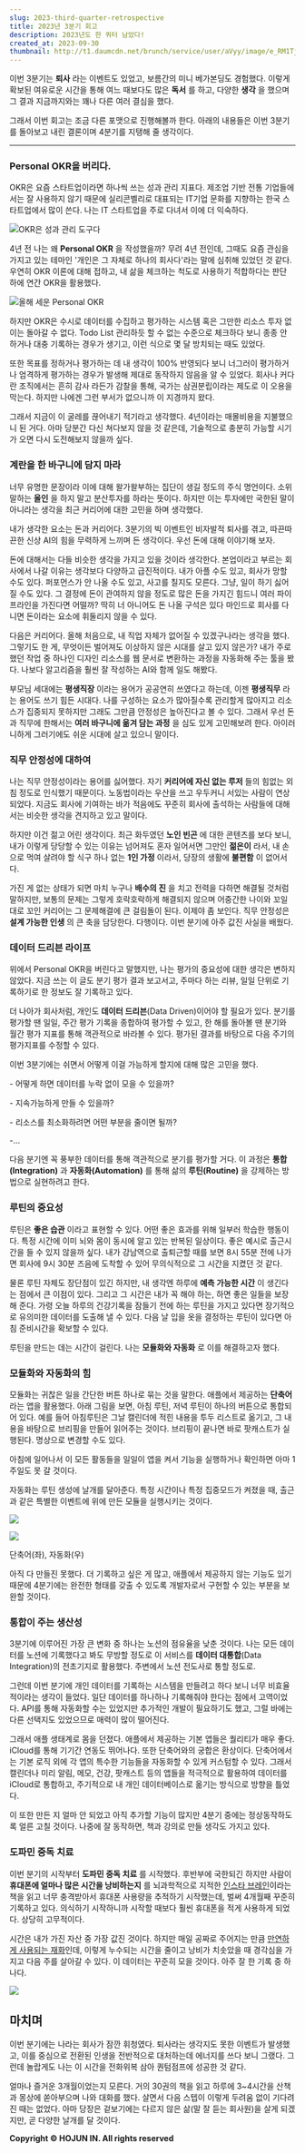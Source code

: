 ```yaml
---
slug: 2023-third-quarter-retrospective
title: 2023년 3분기 회고
description: 2023년도 한 쿼터 남았다!
created_at: 2023-09-30
thumbnail: http://t1.daumcdn.net/brunch/service/user/aVyy/image/e_RM1TjYBdwtPqmj5wCy5Uk-uRw.png
---
```


이번 3분기는 **퇴사** 라는 이벤트도 있었고, 보름간의 미니 베가본딩도 경험했다. 이렇게 확보된 여유로운 시간을 통해 여느 때보다도 많은
**독서** 를 하고, 다양한 **생각** 을 했으며 그 결과 지금까지와는 꽤나 다른 여러 결심을 했다.

그래서 이번 회고는 조금 다른 포맷으로 진행해볼까 한다. 아래의 내용들은 이번 3분기를 돌아보고 내린 결론이며 4분기를 지탱해 줄 생각이다.

---

### Personal OKR을 버리다.

OKR은 요즘 스타트업이라면 하나씩 쓰는 성과 관리 지표다. 제조업 기반 전통 기업들에서는 잘 사용하지 않기 때문에 실리콘벨리로 대표되는
IT기업 문화를 지향하는 한국 스타트업에서 많이 쓴다. 나는 IT 스타트업을 주로 다녀서 이에 더 익숙하다.

![](http://t1.daumcdn.net/brunch/service/user/aVyy/image/gDmw4d-ugUD-9t2wkxUW18LMKic.png)OKR은
성과 관리 도구다

4년 전 나는 왜 **Personal OKR** 을 작성했을까? 무려 4년 전인데, 그때도 요즘 관심을 가지고 있는 테마인 '개인은 그
자체로 하나의 회사다'라는 말에 심취해 있었던 것 같다. 우연히 OKR 이론에 대해 접하고, 내 삶을 체크하는 척도로 사용하기 적합하다는
판단 하에 연간 OKR을 활용했다.

![](http://t1.daumcdn.net/brunch/service/user/aVyy/image/hxlKGHEuId7H8-dY12hA4aNKiJc.png)올해
세운 Personal OKR

하지만 OKR은 수시로 데이터를 수집하고 평가하는 시스템 혹은 그만한 리소스 투자 없이는 돌아갈 수 없다. Todo List 관리하듯 할 수
없는 수준으로 체크하다 보니 종종 안 하거나 대충 기록하는 경우가 생기고, 이런 식으로 몇 달 방치되는 때도 있었다.

또한 목표를 정하거나 평가하는 데 내 생각이 100% 반영되다 보니 너그러이 평가하거나 엄격하게 평가하는 경우가 발생해 제대로 동작하지
않음을 알 수 있었다. 회사나 커다란 조직에서는 흔히 감사 라든가 감찰을 통해, 국가는 삼권분립이라는 제도로 이 오용을 막는다. 하지만
나에겐 그런 부서가 없으니까 이 지경까지 왔다.

그래서 지금이 이 굴레를 끊어내기 적기라고 생각했다. 4년이라는 매몰비용을 지불했으니 된 거다. 아마 당분간 다신 쳐다보지 않을 것 같은데,
기술적으로 충분히 가능할 시기가 오면 다시 도전해보지 않을까 싶다.

### 계란을 한 바구니에 담지 마라

너무 유명한 문장이라 이에 대해 왈가왈부하는 집단이 생길 정도의 주식 명언이다. 소위 말하는 **올인** 을 하지 말고 분산투자를 하라는
뜻이다. 하지만 이는 투자에만 국한된 말이 아니라는 생각을 최근 커리어에 대한 고민을 하며 생각했다.

내가 생각한 요소는 돈과 커리어다. 3분기의 빅 이벤트인 비자발적 퇴사를 겪고, 따끈따끈한 신상 AI의 힘을 무력하게 느끼며 든 생각이다.
우선 돈에 대해 이야기해 보자.

돈에 대해서는 다들 비슷한 생각을 가지고 있을 것이라 생각한다. 본업이라고 부르는 회사에서 나갈 이유는 생각보다 다양하고 급진적이다. 내가
아플 수도 있고, 회사가 망할 수도 있다. 퍼포먼스가 안 나올 수도 있고, 사고를 칠지도 모른다. 그냥, 일이 하기 싫어질 수도 있다. 그
결정에 돈이 관여하지 않을 정도로 많은 돈을 가지긴 힘드니 여러 파이프라인을 가진다면 어떨까? 딱히 너 아니어도 돈 나올 구석은 있다
마인드로 회사를 다니면 돈이라는 요소에 휘둘리지 않을 수 있다.

다음은 커리어다. 올해 처음으로, 내 직업 자체가 없어질 수 있겠구나라는 생각을 했다. 그렇기도 한 게, 무엇이든 벌어져도 이상하지 않은
시대를 살고 있지 않은가? 내가 주로 했던 작업 중 하나인 디자인 리소스를 웹 문서로 변환하는 과정을 자동화해 주는 툴을 봤다. 나보다
알고리즘을 훨씬 잘 작성하는 AI와 함께 일도 해봤다.

부모님 세대에는 **평생직장** 이라는 용어가 공공연히 쓰였다고 하는데, 이젠 **평생직무** 라는 용어도 쓰기 힘든 시대다. 나를 구성하는
요소가 많아질수록 관리할게 많아지고 리소스가 집중되지 못하지만 그래도 그만큼 안정성은 높아진다고 볼 수 있다. 그래서 우선 돈과 직무에
한해서는 **여러 바구니에 옮겨 담는 과정** 을 심도 있게 고민해보려 한다. 아이러니하게 그러기에도 쉬운 시대에 살고 있으니 말이다.

### 직무 안정성에 대하여

나는 직무 안정성이라는 용어를 싫어했다. 자기 **커리어에 자신 없는 루저** 들의 힘없는 외침 정도로 인식했기 때문이다. 노동법이라는
우산을 쓰고 우두커니 서있는 사람이 연상되었다. 지금도 회사에 기여하는 바가 적음에도 꾸준히 회사에 출석하는 사람들에 대해서는 비슷한 생각을
견지하고 있고 말이다.

하지만 이건 젊고 어린 생각이다. 최근 화두였던 **노인 빈곤** 에 대한 콘텐츠를 보다 보니, 내가 이렇게 당당할 수 있는 이유는 넘어져도
혼자 일어서면 그만인 **젊은이** 라서, 내 손으로 먹여 살려야 할 식구 하나 없는 **1인 가정** 이라서, 당장의 생활에 **불편함**
이 없어서다.

가진 게 없는 상태가 되면 마치 누구나 **배수의 진** 을 치고 전력을 다하면 해결될 것처럼 말하지만, 보통의 문제는 그렇게 호락호락하게
해결되지 않으며 어중간한 나이와 꼬일 대로 꼬인 커리어는 그 문제해결에 큰 걸림돌이 된다. 이제야 좀 보인다. 직무 안정성은 **설계 가능한
인생** 의 큰 축을 담당한다. 다행이다. 이번 분기에 아주 값진 사실을 배웠다.

### 데이터 드리븐 라이프

위에서 Personal OKR을 버린다고 말했지만, 나는 평가의 중요성에 대한 생각은 변하지 않았다. 지금 쓰는 이 글도 분기 평가 결과
보고서고, 주마다 하는 리뷰, 일일 단위로 기록하기로 한 정보도 잘 기록하고 있다.

더 나아가 회사처럼, 개인도 **데이터 드리븐**(Data Driven)이어야 할 필요가 있다. 분기를 평가할 땐 일일, 주간 평가 기록을
종합하여 평가할 수 있고, 한 해를 돌아볼 땐 분기와 월간 평가 지표를 통해 객관적으로 바라볼 수 있다. 평가된 결과를 바탕으로 다음 주기의
평가지표를 수정할 수 있다.

이번 3분기에는 쉬면서 어떻게 이걸 가능하게 할지에 대해 많은 고민을 했다.

\- 어떻게 하면 데이터를 누락 없이 모을 수 있을까?

\- 지속가능하게 만들 수 있을까?

\- 리소스를 최소화하려면 어떤 부분을 줄이면 될까?

-...

다음 분기엔 꼭 풍부한 데이터를 통해 객관적으로 분기를 평가할 거다. 이 과정은 **통합(Integration)** 과
**자동화(Automation)** 를 통해 삶의 **루틴(Routine)** 을 강제하는 방법으로 실현하려고 한다.

### 루틴의 중요성

루틴은 **좋은 습관** 이라고 표현할 수 있다. 어떤 좋은 효과를 위해 일부러 학습한 행동이다. 특정 시간에 이미 뇌와 몸이 동시에 알고
있는 반복된 일상이다. 좋은 예시로 출근시간을 들 수 있지 않을까 싶다. 내가 강남역으로 출퇴근할 때를 보면 8시 55분 전에 나가면 회사에
9시 30분 즈음에 도착할 수 있어 무의식적으로 그 시간을 지켰던 것 같다.

물론 루틴 자체도 장단점이 있긴 하지만, 내 생각엔 하루에 **예측 가능한 시간** 이 생긴다는 점에서 큰 이점이 있다. 그리고 그 시간은
내가 꼭 해야 하는, 하면 좋은 일들을 보장해 준다. 가령 오늘 하루의 건강기록을 잠들기 전에 하는 루틴을 가지고 있다면 장기적으로 유의미한
데이터를 도출해 낼 수 있다. 다음 날 입을 옷을 결정하는 루틴이 있다면 아침 준비시간을 확보할 수 있다.

루틴을 만드는 데는 시간이 걸린다. 나는 **모듈화와 자동화** 로 이를 해결하고자 했다.

### 모듈화와 자동화의 힘

모듈화는 귀찮은 일을 간단한 버튼 하나로 묶는 것을 말한다. 애플에서 제공하는 **단축어** 라는 앱을 활용했다. 아래 그림을 보면, 아침
루틴, 저녁 루틴이 하나의 버튼으로 통합되어 있다. 예를 들어 아침루틴은 그날 캘린더에 적힌 내용을 투두 리스트로 옮기고, 그 내용을
바탕으로 브리핑을 만들어 읽어주는 것이다. 브리핑이 끝나면 바로 팟캐스트가 실행된다. 명상으로 변경할 수도 있다.

아침에 일어나서 이 모든 활동들을 일일이 앱을 켜서 기능을 실행하거나 확인하면 아마 1주일도 못 갈 것이다.

자동화는 루틴 생성에 날개를 달아준다. 특정 시간이나 특정 집중모드가 켜졌을 때, 출근과 같은 특별한 이벤트에 위에 만든 모듈을 실행시키는
것이다.

![](http://t1.daumcdn.net/brunch/service/user/aVyy/image/KyZVoUpQgdcqvECu-jn9WBojZ60.jpeg)

![](http://t1.daumcdn.net/brunch/service/user/aVyy/image/PXugmYOxhuukOY6unqOSirTrSMQ.jpeg)

단축어(좌), 자동화(우)

아직 다 만들진 못했다. 더 기록하고 싶은 게 많고, 애플에서 제공하지 않는 기능도 있기 때문에 4분기에는 완전한 형태를 갖출 수 있도록
개발자로서 구현할 수 있는 부분을 보완할 것이다.

### 통합이 주는 생산성

3분기에 이루어진 가장 큰 변화 중 하나는 노션의 점유율을 낮춘 것이다. 나는 모든 데이터를 노션에 기록했다고 봐도 무방할 정도로 이
서비스를 **데이터 대통합**(Data Integration)의 전초기지로 활용했다. 주변에서 노션 전도사로 통할 정도로.

그런데 이번 분기에 개인 데이터를 기록하는 시스템을 만들려고 하다 보니 너무 비효율적이라는 생각이 들었다. 일단 데이터를 하나하나 기록해줘야
한다는 점에서 고역이었다. API를 통해 자동화할 수는 있었지만 추가적인 개발이 필요하기도 했고, 그럴 바에는 다른 선택지도 있었으므로
매력이 많이 떨어진다.

그래서 애플 생태계로 몸을 던졌다. 애플에서 제공하는 기본 앱들은 퀄리티가 매우 좋다. iCloud를 통해 기기간 연동도 뛰어나다. 또한
단축어와의 궁합은 환상이다. 단축어에서는 기본 로직 외에 각 앱의 특수한 기능들을 자동화할 수 있게 커스텀할 수 있다. 그래서 캘린더나 미리
알림, 메모, 건강, 팟캐스트 등의 앱들을 적극적으로 활용하여 데이터를 iCloud로 통합하고, 주기적으로 내 개인 데이터베이스로 옮기는
방식으로 방향을 틀었다.

이 또한 만든 지 얼마 안 되었고 아직 추가할 기능이 많지만 4분기 중에는 정상동작하도록 얼른 고칠 것이다. 나중에 잘 동작하면, 책과
강의로 만들 생각도 가지고 있다.

### 도파민 중독 치료

이번 분기의 시작부터 **도파민 중독 치료** 를 시작했다. 후반부에 국한되긴 하지만 사람이 **휴대폰에 얼마나 많은 시간을 낭비하는지**
를 뇌과학적으로 지적한 [인스타 브레인](https://brunch.co.kr/@dlsghwns/81)이라는 책을 읽고 너무 충격받아서
휴대폰 사용량을 추적하기 시작했는데, 벌써 4개월째 꾸준히 기록하고 있다. 의식하기 시작하니까 시작할 때보다 훨씬 휴대폰을 적게 사용하게
되었다. 상당히 고무적이다.

시간은 내가 가진 자산 중 가장 값진 것이다. 하지만 매일 공짜로 주어지는 만큼 [만연하게 사용되는
재화](https://brunch.co.kr/@dlsghwns/58)인데, 이렇게 누수되는 시간을 줄이고 낭비가 치솟았을 때 경각심을 가지고
다음 주를 살아갈 수 있다. 이 데이터는 꾸준히 모을 것이다. 아주 잘 한 기록 중 하나다.

![](http://t1.daumcdn.net/brunch/service/user/aVyy/image/8U-KcIy0jIEuncUoUOyu9lmwIKI.png)

## 마치며

이번 분기에는 나라는 회사가 잠깐 휘청였다. 퇴사라는 생각지도 못한 이벤트가 발생했고, 이를 중심으로 전환된 인생을 전반적으로 대처하는데
에너지를 쓰다 보니 그랬다. 그런데 놀랍게도 나는 이 시간을 전화위복 삼아 퀀텀점프에 성공한 것 같다.

얼마나 즐거운 3개월이었는지 모른다. 거의 30권의 책을 읽고 하루에 3~4시간을 산책과 몽상에 쏟아부으며 나와 대화를 했다. 살면서 다음
스텝이 이렇게 두려움 없이 기다려진 때는 없었다. 아마 당장은 겉보기에는 다르지 않은 삶(말 잘 듣는 회사원)을 살게 되겠지만, 곧 다양한
날개를 달 것이다.


**Copyright © HOJUN IN. All rights reserved**
